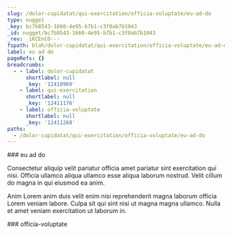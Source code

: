 ```yaml
---
slug: /dolor-cupidatat/qui-exercitation/officia-voluptate/eu-ad-do
type: nugget
_key: bc7b8543-1660-4e95-b7b1-c3f0ab7b1043
_id: nugget/bc7b8543-1660-4e95-b7b1-c3f0ab7b1043
_rev: _iKCEnCO---
fspath: blah/dolor-cupidatat/qui-exercitation/officia-voluptate/eu-ad-do.md
label: eu ad do
pageRefs: {}
breadcrumbs:
  - - label: dolor-cupidatat
      shortlabel: null
      _key: '12410969'
    - label: qui-exercitation
      shortlabel: null
      _key: '12411176'
    - label: officia-voluptate
      shortlabel: null
      _key: '12411268'
paths:
  - /dolor-cupidatat/qui-exercitation/officia-voluptate/eu-ad-do
---
```


<NuggetArea>
<Nugget slug="/dolor-cupidatat/qui-exercitation/officia-voluptate/eu-ad-do" type="nugget" _key="bc7b8543-1660-4e95-b7b1-c3f0ab7b1043" _id="nugget/bc7b8543-1660-4e95-b7b1-c3f0ab7b1043" _rev="_iKCEnCO---" fspath="blah/dolor-cupidatat/qui-exercitation/officia-voluptate/eu-ad-do.md" label="eu ad do" paths="/dolor-cupidatat/qui-exercitation/officia-voluptate/eu-ad-do">
<NuggetBody>
### eu ad do

Consectetur aliquip velit pariatur officia amet pariatur sint exercitation qui nisi. Officia ullamco aliqua ullamco esse aliqua laborum nostrud. Velit cillum do magna in qui eiusmod ea anim.

Anim Lorem anim duis velit enim nisi reprehenderit magna laborum officia Lorem veniam labore. Culpa sit qui sint nisi ut magna magna ullamco. Nulla et amet veniam exercitation ut laborum in.

</NuggetBody>
<Breadcrumbs>
<Crumbs>
<Crumb _key="12410969" label="dolor-cupidatat" /><Crumb _key="12411176" label="qui-exercitation" /><Crumb _key="12411268" label="officia-voluptate" />
</Crumbs>
</Breadcrumbs>
</Nugget>

<NuggetsInbound>
</NuggetsInbound>
<NuggetsOutbound>
</NuggetsOutbound>
</NuggetArea>
<PassagesInbound>
<Passage direction="inbound" type="passage" _key="12411268" _id="passage/12411268" _rev="_iKCEnCK--A" label="officia-voluptate" passage="officia-voluptate" fspath="blah/dolor-cupidatat/qui-exercitation/officia-voluptate" paths="/dolor-cupidatat/qui-exercitation/officia-voluptate" slug="/dolor-cupidatat/qui-exercitation/officia-voluptate">
<NuggetBody>
### officia-voluptate

</NuggetBody>
<Breadcrumbs>
<Crumbs>
<Crumb _key="12410969" label="dolor-cupidatat" /><Crumb _key="12411176" label="qui-exercitation" />
</Crumbs>
</Breadcrumbs>
</Passage>

</PassagesInbound>
<PassagesOutbound>
</PassagesOutbound>